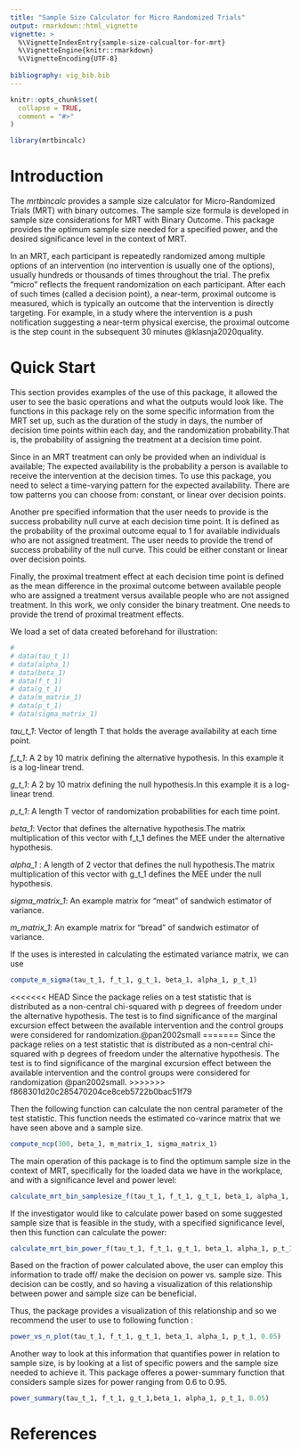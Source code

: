 ```yaml
---
title: "Sample Size Calculator for Micro Randomized Trials"
output: rmarkdown::html_vignette
vignette: >
  %\VignetteIndexEntry{sample-size-calcualtor-for-mrt}
  %\VignetteEngine{knitr::rmarkdown}
  %\VignetteEncoding{UTF-8}
  
bibliography: vig_bib.bib
---
```


```r
knitr::opts_chunk$set(
  collapse = TRUE,
  comment = "#>"
)
```

```r
library(mrtbincalc)
```

# Introduction 
The *mrtbincalc* provides a sample size calculator for Micro-Randomized Trials (MRT) with binary outcomes. The sample size formula is developed in sample size considerations for MRT with Binary Outcome. This package provides the optimum sample size needed for a specified power, and the desired significance level in the context of MRT.

In an MRT, each participant is repeatedly randomized among multiple options of an intervention (no intervention is usually one of the options), usually hundreds or thousands of times throughout the trial. The prefix “micro” reflects the frequent randomization on each participant. After each of such times (called a decision point), a near-term, proximal outcome is measured, which is typically an outcome that the intervention is directly targeting. For example, in a study where the intervention is a push notification suggesting a near-term physical exercise, the proximal outcome is the step count in the subsequent 30 minutes @klasnja2020quality.


# Quick Start

This section provides examples of the use of this package, it allowed the user to see the basic operations and what the outputs would look like. The functions in this package rely on the some specific information from the MRT set up, such as the duration of the study in days, the number of decision time points within each day, and the randomization probability.That is, the probability of assigning the treatment at a decision time point. 

Since in an MRT treatment can only be provided when an individual is available; The expected availability is the probability a person is available to receive the intervention at the decision times. To use this package, you need to select a time-varying pattern for the expected availability. There are tow patterns you can choose from: constant, or linear over decision points.


Another pre specified information that the user needs to provide is the success probability null curve at each decision time point. It is defined as the probability of the proximal outcome equal to 1 for available individuals who are not assigned treatment. The user needs to provide the trend of success probability of the null curve. This could be either constant or linear over decision points.


Finally, the proximal treatment effect at each decision time point is defined as the mean difference in the proximal outcome between available people who are assigned a treatment versus available people who are not assigned treatment. In this work, we only consider the binary treatment. One needs to provide the trend of proximal treatment effects. 

We load a set of data created beforehand for illustration:
 
```r
# 
# data(tau_t_1)
# data(alpha_1) 
# data(beta_1)
# data(f_t_1)
# data(g_t_1)
# data(m_matrix_1)
# data(p_t_1)
# data(sigma_matrix_1)

```


*tau_t_1*: Vector of length T that holds the average availability at each time point.

*f_t_1*: A 2 by 10 matrix defining the alternative hypothesis. In this example it is a log-linear trend.

*g_t_1*: A 2 by 10 matrix defining the null hypothesis.In this example it is a log-linear trend.

*p_t_1*: A length T vector of randomization probabilities for each time point.  

*beta_1*: Vector that defines the alternative hypothesis.The matrix multiplication of this vector with f_t_1 defines the MEE under the alternative hypothesis.

*alpha_1* : A length of 2 vector that defines the null hypothesis.The matrix multiplication of this vector with g_t_1 defines the MEE under the null hypothesis.

*sigma_matrix_1*: An example matrix for "meat" of sandwich estimator of variance.

*m_matrix_1*: An example matrix for "bread" of sandwich estimator of variance.


If the uses is interested in calculating the estimated variance matrix, we can use   

```r

compute_m_sigma(tau_t_1, f_t_1, g_t_1, beta_1, alpha_1, p_t_1)
```


<<<<<<< HEAD
 Since the package relies on a test statistic that is distributed as a non-central chi-squared with p degrees of freedom under the alternative hypothesis. The test is to find significance of the marginal excursion effect between the available intervention and the control groups were considered for randomization.@pan2002small
=======
 Since the package relies on a test statistic that is distributed as a non-central chi-squared with p degrees of freedom under the alternative hypothesis. The test is to find significance of the marginal excursion effect between the available intervention and the control groups were considered for randomization @pan2002small.
>>>>>>> f868301d20c285470204ce8ceb5722b0bac51f79
 
 Then the following function can calculate the non central parameter of the test statistic. This function needs the estimated co-varince matrix that we have seen above and a sample size. 
 
```r
compute_ncp(300, beta_1, m_matrix_1, sigma_matrix_1)

```


The main operation of this package is to find the optimum sample size in the context of MRT, specifically for the loaded data we have in the workplace, and with a significance level and power level:  

```r
calculate_mrt_bin_samplesize_f(tau_t_1, f_t_1, g_t_1, beta_1, alpha_1, p_t_1, 0.05, .2, FALSE)
```


If the investigator would like to calculate power based on some suggested sample size that is feasible in the study, with a specified significance level, then this function can calculate the power: 

```r
calculate_mrt_bin_power_f(tau_t_1, f_t_1, g_t_1, beta_1, alpha_1, p_t_1, 0.05, 300)

```
Based on the fraction of power calculated above, the user can employ this information to trade off/ make the decision on power vs. sample size. This decision can be costly, and so having a visualization of this relationship between power and sample size can be beneficial. 

Thus, the package provides a visualization of this relationship and so we recommend the user to use to following function :


```r
power_vs_n_plot(tau_t_1, f_t_1, g_t_1, beta_1, alpha_1, p_t_1, 0.05)

```


Another way to look at this information that quantifies power in relation to sample size, is by looking at a list of specific powers and the sample size needed to achieve it. This package offeres a power-summary function that considers sample sizes for power ranging from 0.6 to 0.95.
```r
power_summary(tau_t_1, f_t_1, g_t_1,beta_1, alpha_1, p_t_1, 0.05)
```




# References







